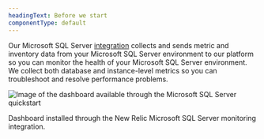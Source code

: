```yaml
---
headingText: Before we start
componentType: default
---
```


Our Microsoft SQL Server [integration](/docs/integrations/host-integrations/getting-started/introduction-host-integrations) collects and sends metric and inventory data from your Microsoft SQL Server environment to our platform so you can monitor the health of your Microsoft SQL Server environment. We collect both database and instance-level metrics so you can troubleshoot and resolve performance problems.

<img
    title="Microsoft SQL Server quickstart dashboard"
    alt="Image of the dashboard available through the Microsoft SQL Server quickstart"
    src="/images/infrastructure_screenshot-crop_mssql-dashboard.webp"
/>

<figcaption>
    Dashboard installed through the New Relic Microsoft SQL Server monitoring integration.
</figcaption>
